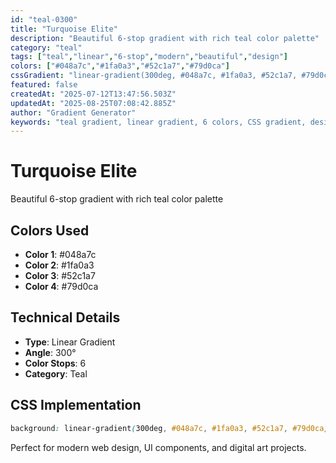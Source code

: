 ```yaml
---
id: "teal-0300"
title: "Turquoise Elite"
description: "Beautiful 6-stop gradient with rich teal color palette"
category: "teal"
tags: ["teal","linear","6-stop","modern","beautiful","design"]
colors: ["#048a7c","#1fa0a3","#52c1a7","#79d0ca"]
cssGradient: "linear-gradient(300deg, #048a7c, #1fa0a3, #52c1a7, #79d0ca)"
featured: false
createdAt: "2025-07-12T13:47:56.503Z"
updatedAt: "2025-08-25T07:08:42.885Z"
author: "Gradient Generator"
keywords: "teal gradient, linear gradient, 6 colors, CSS gradient, design, #048a7c, #1fa0a3, #52c1a7, #79d0ca"
---
```


# Turquoise Elite

Beautiful 6-stop gradient with rich teal color palette

## Colors Used
- **Color 1**: #048a7c
- **Color 2**: #1fa0a3
- **Color 3**: #52c1a7
- **Color 4**: #79d0ca

## Technical Details
- **Type**: Linear Gradient
- **Angle**: 300°
- **Color Stops**: 6
- **Category**: Teal

## CSS Implementation
```css
background: linear-gradient(300deg, #048a7c, #1fa0a3, #52c1a7, #79d0ca);
```

Perfect for modern web design, UI components, and digital art projects.
